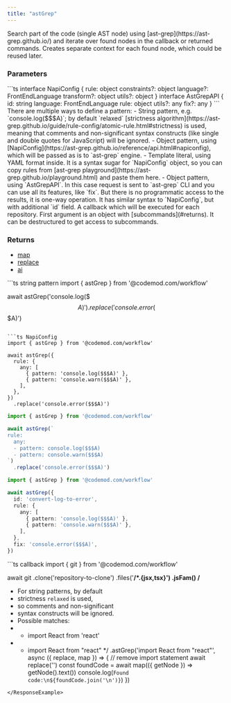 ```yaml
---
title: "astGrep"
---
```


<ResponseField name="astGrep(pattern, callback)" />
Search part of the code (single AST node) using [ast-grep](https://ast-grep.github.io/) and iterate over found nodes in the callback or returned commands.
Creates separate context for each found node, which could be reused later.

### Parameters

<ParamField path="pattern" type="string | readonly string[] | NapiConfig | AstGrepAPI" required>
```ts
interface NapiConfig {
  rule: object
  constraints?: object
  language?: FrontEndLanguage
  transform?: object
  utils?: object
}
interface AstGrepAPI {
  id: string
  language: FrontEndLanguage
  rule: object
  utils?: any
  fix?: any
}
```
There are multiple ways to define a pattern:
- String pattern, e.g. `console.log($$$A)`; by default `relaxed` [strictness algorithm](https://ast-grep.github.io/guide/rule-config/atomic-rule.html#strictness) is used, meaning that comments and non-significant syntax constructs (like single and double quotes for JavaScript) will be ignored.
- Object pattern, using [NapiConfig](https://ast-grep.github.io/reference/api.html#napiconfig), which will be passed as is to `ast-grep` engine.
- Template literal, using YAML format inside. It is a syntax sugar for `NapiConfig` object, so you can copy rules from [ast-grep playground](https://ast-grep.github.io/playground.html) and paste them here.
- Object pattern, using `AstGrepAPI`. In this case request is sent to `ast-grep` CLI and you can use all its features, like `fix`. But there is no programmatic access to the results, it is one-way operation. It has similar syntax to `NapiConfig`, but with additional `id` field.
</ParamField>

<ResponseField name="callback" type="(subcommands: Subcommands) => Promise<void> | void">
A callback which will be executed for each repository. First argument is an object with [subcommands](#returns). It can be destructured to get access to subcommands.
</ResponseField>

### Returns
- [map](./map)
- [replace](./replace)
- [ai](./ai)

<RequestExample>
```ts string pattern
import { astGrep } from '@codemod.com/workflow'

await astGrep('console.log($$$A)')
  .replace('console.error($$$A)')
```

```ts NapiConfig
import { astGrep } from '@codemod.com/workflow'

await astGrep({
  rule: {
    any: [
      { pattern: 'console.log($$$A)' },
      { pattern: 'console.warn($$$A)' },
    ],
  },
})
  .replace('console.error($$$A)')
```

```ts YAML
import { astGrep } from '@codemod.com/workflow'

await astGrep(`
rule:
  any:
  - pattern: console.log($$$A)
  - pattern: console.warn($$$A)
`)
  .replace('console.error($$$A)')
```

```ts AstGrepAPI
import { astGrep } from '@codemod.com/workflow'

await astGrep({
  id: 'convert-log-to-error',
  rule: {
    any: [
      { pattern: 'console.log($$$A)' },
      { pattern: 'console.warn($$$A)' },
    ],
  },
  fix: 'console.error($$$A)',
})
```
</RequestExample>

<ResponseExample>
```ts callback
import { git } from '@codemod.com/workflow'

await git
  .clone('repository-to-clone')
  .files('**/*.{jsx,tsx}')
  .jsFam()
  /**
   * For string patterns, by default
   * strictness `relaxed` is used,
   * so comments and non-significant
   * syntax constructs will be ignored.
   * Possible matches:
   * - import React from 'react'
   * - import React from "react"
   */
  .astGrep('import React from "react"', async ({ replace, map }) => {
    // remove import statement
    await replace('')
    const foundCode = await map(({ getNode }) => getNode().text())
    console.log(`Found code:\n${foundCode.join('\n')}`)
})
```
</ResponseExample>
